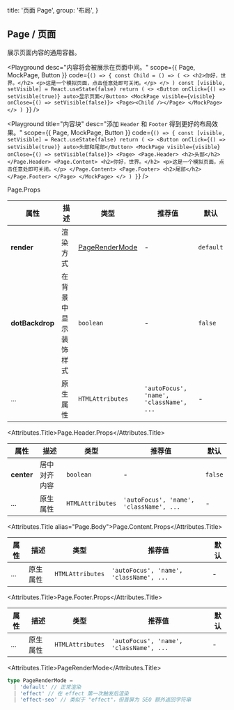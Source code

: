 
  title: '页面 Page',
  group: '布局',
}

## Page / 页面

展示页面内容的通用容器。

<Playground
  desc="内容将会被展示在页面中间。"
  scope={{ Page, MockPage, Button }}
  code={`
() => {
  const Child = () => (
    <>
      <h2>你好，世界。</h2>
      <p>这是一个模拟页面，点击任意处即可关闭。</p>
    </>
  )
  const [visible, setVisible] = React.useState(false)
  return (
    <>
      <Button onClick={() => setVisible(true)} auto>显示页面</Button>
      <MockPage visible={visible} onClose={() => setVisible(false)}>
        <Page><Child /></Page>
      </MockPage>
    </>
  )
}
`}
/>

<Playground
  title="内容块"
  desc="添加 `Header` 和 `Footer` 得到更好的布局效果。"
  scope={{ Page, MockPage, Button }}
  code={`
() => {
  const [visible, setVisible] = React.useState(false)
  return (
    <>
      <Button onClick={() => setVisible(true)} auto>头部和尾部</Button>
      <MockPage visible={visible} onClose={() => setVisible(false)}>
        <Page>
          <Page.Header>
            <h2>头部</h2>
          </Page.Header>
          <Page.Content>
            <h2>你好，世界。</h2>
            <p>这是一个模拟页面，点击任意处即可关闭。</p>
          </Page.Content>
          <Page.Footer>
            <h2>尾部</h2>
          </Page.Footer>
        </Page>
      </MockPage>
    </>
  )
}
`}
/>

<Attributes edit="/pages/zh-cn/components/page.mdx">
<Attributes.Title>Page.Props</Attributes.Title>

| 属性            | 描述                 | 类型                              | 推荐值                                  | 默认      |
| --------------- | -------------------- | --------------------------------- | --------------------------------------- | --------- |
| **render**      | 渲染方式             | [PageRenderMode](#pagerendermode) | -                                       | `default` |
| **dotBackdrop** | 在背景中显示装饰样式 | `boolean`                         | -                                       | `false`   |
| ...             | 原生属性             | `HTMLAttributes`                  | `'autoFocus', 'name', 'className', ...` | -         |

<Attributes.Title>Page.Header.Props</Attributes.Title>

| 属性       | 描述         | 类型             | 推荐值                                  | 默认    |
| ---------- | ------------ | ---------------- | --------------------------------------- | ------- |
| **center** | 居中对齐内容 | `boolean`        | -                                       | `false` |
| ...        | 原生属性     | `HTMLAttributes` | `'autoFocus', 'name', 'className', ...` | -       |

<Attributes.Title alias="Page.Body">Page.Content.Props</Attributes.Title>

| 属性 | 描述     | 类型             | 推荐值                                  | 默认 |
| ---- | -------- | ---------------- | --------------------------------------- | ---- |
| ...  | 原生属性 | `HTMLAttributes` | `'autoFocus', 'name', 'className', ...` | -    |

<Attributes.Title>Page.Footer.Props</Attributes.Title>

| 属性 | 描述     | 类型             | 推荐值                                  | 默认 |
| ---- | -------- | ---------------- | --------------------------------------- | ---- |
| ...  | 原生属性 | `HTMLAttributes` | `'autoFocus', 'name', 'className', ...` | -    |

<Attributes.Title>PageRenderMode</Attributes.Title>

```ts
type PageRenderMode =
  | 'default' // 正常渲染
  | 'effect' // 在 effect 第一次触发后渲染
  | 'effect-seo' // 类似于 "effect"，但首屏为 SEO 额外返回字符串
```

</Attributes>

